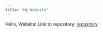 ```yaml
---
title: "My Website"
---
```


Hello, Website!
Link to repository: [repository](https://github.com/dylanfsun/dylanfsun.github.io)